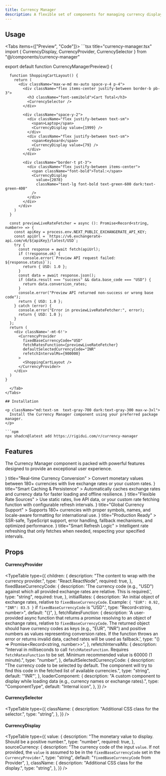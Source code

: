 ```yaml
---
title: Currency Manager
description: A flexible set of components for managing currency display and selection. Users provide exchange rates relative to a fixed base currency, and the component handles fetching currency names and performing conversions.
---
```



## Usage

<Tabs items={["Preview", "Code"]}>
  <Tab value="Preview">
    <CurrencyManagerPreview />
  </Tab>
  <Tab value="Code">
    ```tsx title="currency-manager.tsx"
import { CurrencyDisplay, CurrencyProvider, CurrencySelector } from "@/components/currency-manager"

export default function CurrencyManagerPreview() {

      function ShoppingCartLayout() {
        return (
          <div className="max-w-md mx-auto space-y-4 p-4">
            <div className="flex items-center justify-between border-b pb-3">
              <h3 className="font-semibold">Cart Total</h3>
              <CurrencySelector />
            </div>

            <div className="space-y-2">
              <div className="flex justify-between text-sm">
                <span>Laptop</span>
                <CurrencyDisplay value={1999} />
              </div>
              <div className="flex justify-between text-sm">
                <span>Keyboard</span>
                <CurrencyDisplay value={79} />
              </div>
            </div>

            <div className="border-t pt-3">
              <div className="flex justify-between items-center">
                <span className="font-bold">Total:</span>
                <CurrencyDisplay
                  value={2078}
                  className="text-lg font-bold text-green-600 dark:text-green-400"
                />
              </div>
            </div>
          </div>
        )
      }

      const previewLiveRateFetcher = async (): Promise<Record<string, number>> => {
        const apiKey = process.env.NEXT_PUBLIC_EXCHANGERATE_API_KEY;
        const apiUrl = `https://v6.exchangerate-api.com/v6/${apiKey}/latest/USD`;
        try {
          const response = await fetch(apiUrl);
          if (!response.ok) {
            console.error(`Preview API request failed: ${response.status}`);
            return { USD: 1.0 };
          }
          const data = await response.json();
          if (data.result === "success" && data.base_code === "USD") {
            return data.conversion_rates;
          }
          console.error("Preview API returned non-success or wrong base code");
          return { USD: 1.0 };
        } catch (error) {
          console.error("Error in previewLiveRateFetcher:", error);
          return { USD: 1.0 };
        }
      };
      return (
        <div className='-mt-6!'>
          <CurrencyProvider
            fixedBaseCurrencyCode="USD"
            fetchRatesFunction={previewLiveRateFetcher}
            defaultSelectedCurrencyCode="INR"
            refetchIntervalMs={900000}
          >
            <ShoppingCartLayout />
          </CurrencyProvider>
        </div>
      )
    }

````
  </Tab>
</Tabs>

## Installation

<p className="md:text-sm  text-gray-700 dark:text-gray-300 max-w-3xl">
  Install the Currency Manager component using your preferred package manager.
</p>

```npm
npx shadcn@latest add https://rigidui.com/r/currency-manager
````

## Features

<p className="md:text-sm mb-4!  text-gray-700 dark:text-gray-300 max-w-3xl">
  The Currency Manager component is packed with powerful features designed to
  provide an exceptional user experience.
</p>

<Cards>
  <Card
    icon={
      <svg
        className="h-6 w-6 text-indigo-600 dark:text-indigo-400"
        fill="none"
        viewBox="0 0 24 24"
        stroke="currentColor"
      >
        <path
          strokeLinecap="round"
          strokeLinejoin="round"
          strokeWidth={2}
          d="M12 8c-1.657 0-3 .895-3 2s1.343 2 3 2 3 .895 3 2-1.343 2-3 2m0-8c1.11 0 2.08.402 2.599 1M12 8V7m0 1v8m0 0v1m0-1c-1.11 0-2.08-.402-2.599-1"
        />
      </svg>
    }
    title="Real-time Currency Conversion"
  >
    Convert monetary values between 180+ currencies with live exchange rates or
    your custom rates.
  </Card>
  <Card
    icon={
      <svg
        className="h-6 w-6 text-indigo-600 dark:text-indigo-400"
        fill="none"
        viewBox="0 0 24 24"
        stroke="currentColor"
      >
        <path
          strokeLinecap="round"
          strokeLinejoin="round"
          strokeWidth={2}
          d="M4 7v10c0 2.21 3.58 4 8 4s8-1.79 8-4V7M4 7c0 2.21 3.58 4 8 4s8-1.79 8-4M4 7c0-2.21 3.58-4 8-4s8 1.79 8 4"
        />
      </svg>
    }
    title="Smart Caching & Persistence"
  >
    Automatically caches exchange rates and currency data for faster loading and
    offline resilience.
  </Card>
  <Card
    icon={
      <svg
        className="h-6 w-6 text-indigo-600 dark:text-indigo-400"
        fill="none"
        viewBox="0 0 24 24"
        stroke="currentColor"
      >
        <path
          strokeLinecap="round"
          strokeLinejoin="round"
          strokeWidth={2}
          d="M12 6V4m0 2a2 2 0 100 4m0-4a2 2 0 110 4m-6 8a2 2 0 100-4m0 4a2 2 0 100 4m0-4v2m0-6V4m6 6v10m6-2a2 2 0 100-4m0 4a2 2 0 100 4m0-4v2m0-6V4"
        />
      </svg>
    }
    title="Flexible Rate Sources"
  >
    Use static rates, live API data, or your custom rate fetching function with
    configurable refresh intervals.
  </Card>
  <Card
    icon={
      <svg
        className="h-6 w-6 text-indigo-600 dark:text-indigo-400"
        fill="none"
        viewBox="0 0 24 24"
        stroke="currentColor"
      >
        <path
          strokeLinecap="round"
          strokeLinejoin="round"
          strokeWidth={2}
          d="M21 12a9 9 0 01-9 9m9-9a9 9 0 00-9-9m9 9H3m9 9v-9m0-9v9"
        />
      </svg>
    }
    title="Global Currency Support"
  >
    Supports 180+ currencies with proper symbols, names, and locale-aware
    formatting for international use.
  </Card>
  <Card
    icon={
      <svg
        className="h-6 w-6 text-indigo-600 dark:text-indigo-400"
        fill="none"
        viewBox="0 0 24 24"
        stroke="currentColor"
      >
        <path
          strokeLinecap="round"
          strokeLinejoin="round"
          strokeWidth={2}
          d="M9 12l2 2 4-4m6 2a9 9 0 11-18 0 9 9 0 0118 0z"
        />
      </svg>
    }
    title="Production Ready"
  >
    SSR-safe, TypeScript support, error handling, fallback mechanisms, and
    optimized performance.
  </Card>
  <Card
    icon={
      <svg
        className="h-6 w-6 text-indigo-600 dark:text-indigo-400"
        fill="none"
        viewBox="0 0 24 24"
        stroke="currentColor"
      >
        <path
          strokeLinecap="round"
          strokeLinejoin="round"
          strokeWidth={2}
          d="M13 10V3L4 14h7v7l9-11h-7z"
        />
      </svg>
    }
    title="Smart Refresh Logic"
  >
    Intelligent rate refreshing that only fetches when needed, respecting your
    specified intervals.
  </Card>
</Cards>

## Props

#### CurrencyProvider

<TypeTable
  type={{
    children: {
      description: "The content to wrap with the currency provider.",
      type: "React.ReactNode",
      required: true,
    },
    fixedBaseCurrencyCode: {
      description:
        'The currency code (e.g., "USD") against which all provided exchange rates are relative. This is required.',
      type: "string",
      required: true,
    },
    initialRates: {
      description:
        'An initial object of exchange rates, relative to `fixedBaseCurrencyCode`. Example: `{ "EUR": 0.92, "INR": 83.5 }` if `fixedBaseCurrencyCode` is "USD".',
      type: "Record<string, number>",
      default: "{}",
    },
    fetchRatesFunction: {
      description:
        'A user-provided async function that returns a promise resolving to an object of exchange rates, relative to `fixedBaseCurrencyCode`. The returned object should have currency codes as keys (e.g., "EUR", "INR") and positive numbers as values representing conversion rates. If the function throws an error or returns invalid data, cached rates will be used as fallback.',
      type: "() => Promise<Record<string, number>>",
    },
    refetchIntervalMs: {
      description:
        "Interval in milliseconds to call `fetchRatesFunction`. Requires `fetchRatesFunction` to be set. Minimum recommended value is 60000 (1 minute).",
      type: "number",
    },
    defaultSelectedCurrencyCode: {
      description:
        "The currency code to be selected by default. The component will try to find this code in the fetched list of available currencies.",
      type: "string",
      default: '"INR"',
    },
    loaderComponent: {
      description:
        "A custom component to display while loading data (e.g., currency names or exchange rates).",
      type: "ComponentType",
      default: "Internal <Loader /> icon",
    },
  }}
/>

#### CurrencySelector

<TypeTable
  type={{
    className: {
      description: "Additional CSS class for the selector.",
      type: "string",
    },
  }}
/>

#### CurrencyDisplay

<TypeTable
  type={{
    value: {
      description:
        "The monetary value to display. Should be a positive number.",
      type: "number",
      required: true,
    },
    sourceCurrency: {
      description:
        "The currency code of the input `value`. If not provided, the `value` is assumed to be in the `fixedBaseCurrencyCode` set in the `CurrencyProvider`.",
      type: "string",
      default: "`fixedBaseCurrencyCode` from Provider",
    },
    className: {
      description: "Additional CSS class for the display.",
      type: "string",
    },
  }}
/>
